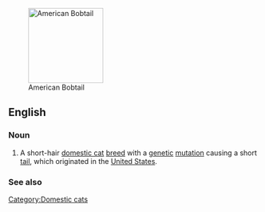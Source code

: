 [[Image:American Bobtail.jpg|thumb|right|150px|American Bobtail]]
==English==

===Noun===
{{en-noun|sg=[[American Bobtail]] [[cat]]}}

# A short-hair [[domestic cat]] [[breed]] with a [[genetic]] [[mutation]] causing a short [[tail]], which originated in the [[United States]].

===See also===
{{Wikipedia|American Bobtail}}
{{commonscat|American Bobtail}}

[[Category:Domestic cats]]